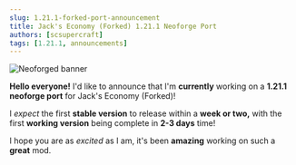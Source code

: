 ```yaml
---
slug: 1.21.1-forked-port-announcement
title: Jack's Economy (Forked) 1.21.1 Neoforge Port
authors: [scsupercraft]
tags: [1.21.1, announcements]
---
```


![Neoforged banner](https://neoforged.net/img/content/branding/banner.png)

**Hello everyone!** I'd like to announce that I'm **currently** working on a **1.21.1 neoforge port** for Jack's Economy (Forked)!

I *expect* the first **stable version** to release within a **week or two,** with the first **working version** being complete in **2-3 days** time!

I hope you are as *excited* as I am, it's been **amazing** working on such a **great** mod.